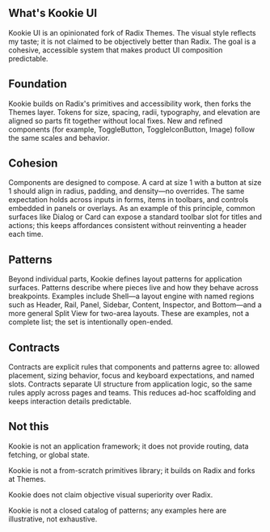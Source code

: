 
<Section size="1">

# What's Kookie UI

Kookie UI is an opinionated fork of Radix Themes. The visual style reflects my taste; it is not claimed to be objectively better than Radix. The goal is a cohesive, accessible system that makes product UI composition predictable.

</Section>

<Separator size="4" />

<Section size="1">

## Foundation

Kookie builds on Radix's primitives and accessibility work, then forks the Themes layer. Tokens for size, spacing, radii, typography, and elevation are aligned so parts fit together without local fixes. New and refined components (for example, ToggleButton, ToggleIconButton, Image) follow the same scales and behavior.

</Section>

<Separator size="4" />

<Section size="1">

## Cohesion

Components are designed to compose. A card at size 1 with a button at size 1 should align in radius, padding, and density—no overrides. The same expectation holds across inputs in forms, items in toolbars, and controls embedded in panels or overlays. As an example of this principle, common surfaces like Dialog or Card can expose a standard toolbar slot for titles and actions; this keeps affordances consistent without reinventing a header each time.

</Section>

<Separator size="4" />

<Section size="1">

## Patterns

Beyond individual parts, Kookie defines layout patterns for application surfaces. Patterns describe where pieces live and how they behave across breakpoints. Examples include Shell—a layout engine with named regions such as Header, Rail, Panel, Sidebar, Content, Inspector, and Bottom—and a more general Split View for two-area layouts. These are examples, not a complete list; the set is intentionally open-ended.

</Section>

<Separator size="4" />

<Section size="1">

## Contracts

Contracts are explicit rules that components and patterns agree to: allowed placement, sizing behavior, focus and keyboard expectations, and named slots. Contracts separate UI structure from application logic, so the same rules apply across pages and teams. This reduces ad-hoc scaffolding and keeps interaction details predictable.

</Section>

<Separator size="4" />

<Section size="1">

## Not this

Kookie is not an application framework; it does not provide routing, data fetching, or global state.

Kookie is not a from-scratch primitives library; it builds on Radix and forks at Themes.

Kookie does not claim objective visual superiority over Radix.

Kookie is not a closed catalog of patterns; any examples here are illustrative, not exhaustive.

</Section>